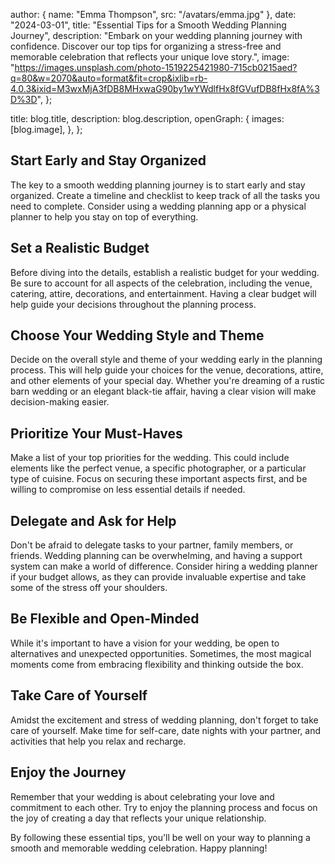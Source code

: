 
  author: { name: "Emma Thompson", src: "/avatars/emma.jpg" },
  date: "2024-03-01",
  title: "Essential Tips for a Smooth Wedding Planning Journey",
  description:
    "Embark on your wedding planning journey with confidence. Discover our top tips for organizing a stress-free and memorable celebration that reflects your unique love story.",
  image:
    "https://images.unsplash.com/photo-1519225421980-715cb0215aed?q=80&w=2070&auto=format&fit=crop&ixlib=rb-4.0.3&ixid=M3wxMjA3fDB8MHxwaG90by1wYWdlfHx8fGVufDB8fHx8fA%3D%3D",
};

  title: blog.title,
  description: blog.description,
  openGraph: {
    images: [blog.image],
  },
};


## Start Early and Stay Organized

The key to a smooth wedding planning journey is to start early and stay organized. Create a timeline and checklist to keep track of all the tasks you need to complete. Consider using a wedding planning app or a physical planner to help you stay on top of everything.

## Set a Realistic Budget

Before diving into the details, establish a realistic budget for your wedding. Be sure to account for all aspects of the celebration, including the venue, catering, attire, decorations, and entertainment. Having a clear budget will help guide your decisions throughout the planning process.

## Choose Your Wedding Style and Theme

Decide on the overall style and theme of your wedding early in the planning process. This will help guide your choices for the venue, decorations, attire, and other elements of your special day. Whether you're dreaming of a rustic barn wedding or an elegant black-tie affair, having a clear vision will make decision-making easier.

## Prioritize Your Must-Haves

Make a list of your top priorities for the wedding. This could include elements like the perfect venue, a specific photographer, or a particular type of cuisine. Focus on securing these important aspects first, and be willing to compromise on less essential details if needed.

## Delegate and Ask for Help

Don't be afraid to delegate tasks to your partner, family members, or friends. Wedding planning can be overwhelming, and having a support system can make a world of difference. Consider hiring a wedding planner if your budget allows, as they can provide invaluable expertise and take some of the stress off your shoulders.

## Be Flexible and Open-Minded

While it's important to have a vision for your wedding, be open to alternatives and unexpected opportunities. Sometimes, the most magical moments come from embracing flexibility and thinking outside the box.

## Take Care of Yourself

Amidst the excitement and stress of wedding planning, don't forget to take care of yourself. Make time for self-care, date nights with your partner, and activities that help you relax and recharge.

## Enjoy the Journey

Remember that your wedding is about celebrating your love and commitment to each other. Try to enjoy the planning process and focus on the joy of creating a day that reflects your unique relationship.

By following these essential tips, you'll be well on your way to planning a smooth and memorable wedding celebration. Happy planning!